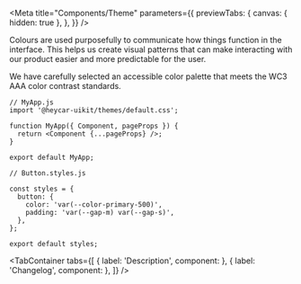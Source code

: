 
<Meta
  title="Components/Theme"
  parameters={{
    previewTabs: {
      canvas: { hidden: true },
    },
  }}
/>

<!-- Docs -->

<ComponentHeader
  name="Themes"
  version={version}
  stage={2}
  design="https://www.figma.com/file/rrvkvQEoVTOHa7MzyKSaoz/OTP-Global-Design-System?node-id=1291%3A35196"
/>

Colours are used purposefully to communicate how things function in the interface. This helps us create visual patterns that can make interacting with our product easier and more predictable for the user.

We have carefully selected an accessible color palette that meets the WC3 AAA color contrast standards.

```tsx
// MyApp.js
import '@heycar-uikit/themes/default.css';

function MyApp({ Component, pageProps }) {
  return <Component {...pageProps} />;
}

export default MyApp;
```

```tsx
// Button.styles.js

const styles = {
  button: {
    color: 'var(--color-primary-500)',
    padding: 'var(--gap-m) var(--gap-s)',
  },
};

export default styles;
```

<!-- Description -->

<TabContainer
  tabs={[
    { label: 'Description', component: <Description /> },
    { label: 'Changelog', component: <Changelog /> },
  ]}
/>
